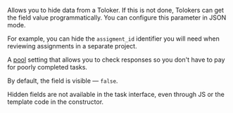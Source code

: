 Allows you to hide data from a Toloker. If this is not done, Tolokers can get the field value programmatically. You can configure this parameter in JSON mode.

For example, you can hide the `assigment_id` identifier you will need when reviewing assignments in a separate project.

<Cut title="Reviewing assignments">

A [pool](/docs-new/glossary#pool) setting that allows you to check responses so you don't have to pay for poorly completed tasks.

</Cut>

By default, the field is visible — `false`.

<Note mode="warning" title="Warning">

Hidden fields are not available in the task interface, even through JS or the template code in the constructor.

</Note>
